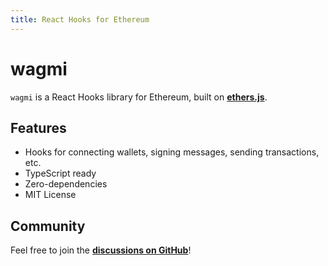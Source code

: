 ```yaml
---
title: React Hooks for Ethereum
---
```


# wagmi

`wagmi` is a React Hooks library for Ethereum, built on [**ethers.js**](https://github.com/ethers-io/ethers.js).

## Features

- Hooks for connecting wallets, signing messages, sending transactions, etc.
- TypeScript ready
- Zero-dependencies
- MIT License

## Community

Feel free to join the [**discussions on GitHub**](https://github.com/tmm/wagmi/discussions)!
